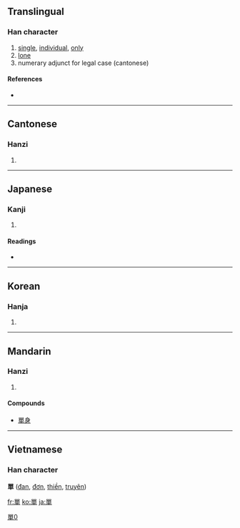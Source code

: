 {{also|单|単}}
==Translingual==

===Han character===
{{Han char|rn=30|rad=口|as=09|sn=12|four=6650<sub>6</sub>|canj=口口田十 (RRWJ)}}

# [[single]], [[individual]], [[only]]
# [[lone]]
# numerary adjunct for legal case (cantonese)

====References====
* {{Han ref|kx=0200.250|dkj=03993|dj=0422.090|hdz=10654.060|uh=55AE|ud=21934|bh=B3E6|bd=46054}}

----

==Cantonese==

===Hanzi===
{{yue-hanzi|jyut=|y=daan1}}

# {{defn|Cantonese}}

----

==Japanese==

===Kanji===
{{ja-kanji|grade=|rs=口09}}

# {{defn|Japanese}}

====Readings====
* {{ja-readings|on=[[たん]] (tan)|kun=[[ひとえ]] (hitoe)}}

----

==Korean==

===Hanja===
{{ko-hanja|hangeul=[[단]], [[선]]|rv=dan, seon|mr=tan, sŏn}}

# {{defn|Korean}}

----

==Mandarin==

===Hanzi===
{{cmn-hanzi|sim=单|pin=[[dān]] ([[dan1]])|wg=tan<sup>1</sup>}}

# {{defn|Mandarin}}

====Compounds====
* [[單身]]

[[Category:CJKV characters simplified differently in Japan and China|單0]]

----

==Vietnamese==

===Han character===
'''單''' ([[đan]], [[đơn]], [[thiền]], [[truyên]])

[[fr:單]]
[[ko:單]]
[[ja:單]]